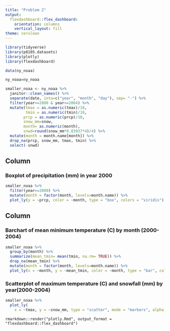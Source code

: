 ```yaml
---
title: "Problem 2"
output: 
  flexdashboard::flex_dashboard:
    orientation: columns
    vertical_layout: fill
theme: cerulean
---
```


```r
library(tidyverse)
library(p8105.datasets)
library(plotly)
library(flexdashboard)
```

```r
data(ny_noaa)

ny_noaa=ny_noaa
```

```r
smaller_noaa <- ny_noaa %>% 
  janitor::clean_names() %>%
  separate(date, into=c("year", "month", "day"), sep= "-") %>%
  filter(year>=2000 & year<=2004) %>% 
  mutate(tmax = as.numeric(tmax)/10,
         tmin = as.numeric(tmin)/10,
        prcp = as.numeric(prcp)/10,
        snow_mm=snow, 
        month= as.numeric(month),
        snwd=round(snow_mm*0.03937*4)/4) %>% 
  mutate(month = month.name[month]) %>% 
  drop_na(prcp, snow_mm, tmax, tmin) %>% 
  select(-snwd)
```

Column {data-width=650}
-----------------------------------------------------------------------

### Boxplot of precipitation (mm) in year 2000

```r
smaller_noaa %>% 
  filter(year==2000) %>%
  mutate(month = factor(month, levels=month.name)) %>%
  plot_ly(y = ~prcp, color = ~month, type = "box", colors = "viridis")
```

Column {data-width=350}
-----------------------------------------------------------------------
### Barchart of mean minimum temperature (C) by month (2000-2004) 

```r
smaller_noaa %>% 
  group_by(month) %>% 
  summarize(mean_tmin= mean(tmin, na.rm= TRUE)) %>% 
  drop_na(mean_tmin) %>% 
  mutate(month = factor(month, levels=month.name)) %>%
  plot_ly(x = ~month, y = ~mean_tmin, color = ~month, type = "bar", colors = "viridis")
```

### Scatterplot of maximum temperature (C) and snowfall (mm) by year(2000-2004)

```r
smaller_noaa %>%
  plot_ly(
    x = ~tmax, y = ~snow_mm, type = "scatter", mode = "markers", alpha = 0.5, color=~year)
```

`rmarkdown::render("plotly.Rmd", output_format = "flexdashboard::flex_dashboard")`